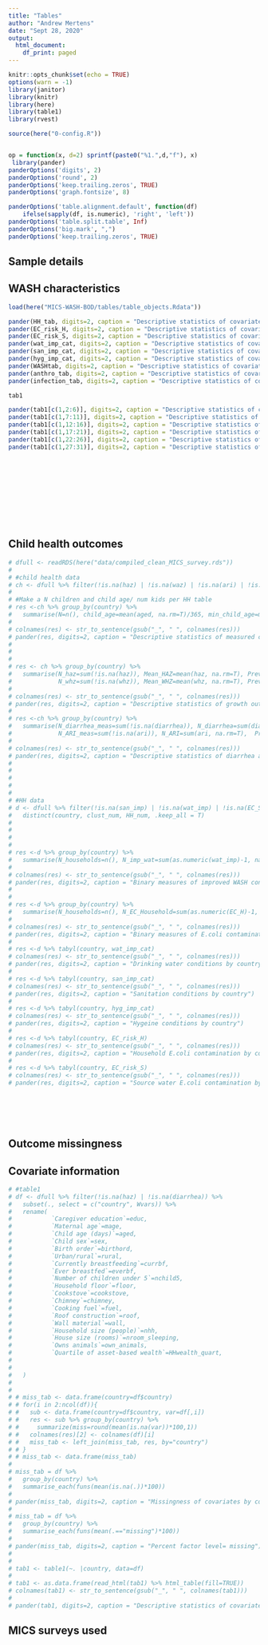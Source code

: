 ```yaml
---
title: "Tables"
author: "Andrew Mertens"
date: "Sept 28, 2020"
output:
  html_document:
    df_print: paged
---
```


<!-- output: html_notebook -->
<!-- editor_options:  -->
<!--   chunk_output_type: inline -->



```r
knitr::opts_chunk$set(echo = TRUE)
options(warn = -1) 
library(janitor)
library(knitr)
library(here)
library(table1)
library(rvest)

source(here("0-config.R"))


op = function(x, d=2) sprintf(paste0("%1.",d,"f"), x) 
 library(pander)
panderOptions('digits', 2)
panderOptions('round', 2)
panderOptions('keep.trailing.zeros', TRUE)
panderOptions('graph.fontsize', 8)

panderOptions('table.alignment.default', function(df)
    ifelse(sapply(df, is.numeric), 'right', 'left'))
panderOptions('table.split.table', Inf)
panderOptions('big.mark', ",")
panderOptions('keep.trailing.zeros', TRUE)

```

## Sample details

## WASH characteristics

```r

load(here("MICS-WASH-BOD/tables/table_objects.Rdata"))

pander(HH_tab, digits=2, caption = "Descriptive statistics of covariate by country")
pander(EC_risk_H, digits=2, caption = "Descriptive statistics of covariate by country")
pander(EC_risk_S, digits=2, caption = "Descriptive statistics of covariate by country")
pander(wat_imp_cat, digits=2, caption = "Descriptive statistics of covariate by country")
pander(san_imp_cat, digits=2, caption = "Descriptive statistics of covariate by country")
pander(hyg_imp_cat, digits=2, caption = "Descriptive statistics of covariate by country")
pander(WASHtab, digits=2, caption = "Descriptive statistics of covariate by country")
pander(anthro_tab, digits=2, caption = "Descriptive statistics of covariate by country")
pander(infection_tab, digits=2, caption = "Descriptive statistics of covariate by country")

tab1

pander(tab1[c(1,2:6)], digits=2, caption = "Descriptive statistics of covariates by country")
pander(tab1[c(1,7:11)], digits=2, caption = "Descriptive statistics of covariates by country")
pander(tab1[c(1,12:16)], digits=2, caption = "Descriptive statistics of covariates by country")
pander(tab1[c(1,17:21)], digits=2, caption = "Descriptive statistics of covariates by country")
pander(tab1[c(1,22:26)], digits=2, caption = "Descriptive statistics of covariates by country")
pander(tab1[c(1,27:31)], digits=2, caption = "Descriptive statistics of covariates by country")



 
 
 


 
 

```


## Child health outcomes


```r

# dfull <- readRDS(here("data/compiled_clean_MICS_survey.rds"))
# 
# #child health data
# ch <- dfull %>% filter(!is.na(haz) | !is.na(waz) | !is.na(ari) | !is.na(diarrhea))
# 
# #Make a N children and child age/ num kids per HH table
# res <-ch %>% group_by(country) %>%
#   summarise(N=n(), child_age=mean(aged, na.rm=T)/365, min_child_age=min(aged, na.rm=T)/365, max_child_age=max(aged, na.rm=T)/365)
# 
# colnames(res) <- str_to_sentence(gsub("_", " ", colnames(res)))
# pander(res, digits=2, caption = "Descriptive statistics of measured children by country")
# 
# 
# 
# res <- ch %>% group_by(country) %>%
#   summarise(N_haz=sum(!is.na(haz)), Mean_HAZ=mean(haz, na.rm=T), Prev_Stunting=mean(haz < (-2), na.rm=T)*100, Prev_Sev_Stunting=mean(haz < (-3), na.rm=T)*100,
#             N_whz=sum(!is.na(whz)), Mean_WHZ=mean(whz, na.rm=T), Prev_Wasting=mean(whz < (-2), na.rm=T)*100, Prev_Sev_Wasting=mean(whz < (-3), na.rm=T)*100)
# 
# colnames(res) <- str_to_sentence(gsub("_", " ", colnames(res)))
# pander(res, digits=2, caption = "Descriptive statistics of growth outcomes by country")
# 
# res <-ch %>% group_by(country) %>%
#   summarise(N_diarrhea_meas=sum(!is.na(diarrhea)), N_diarrhea=sum(diarrhea, na.rm=T),  Prev_diarrhea=mean(diarrhea, na.rm=T)*100,
#             N_ARI_meas=sum(!is.na(ari)), N_ARI=sum(ari, na.rm=T),  Prev_ARI=mean(ari, na.rm=T)*100)
# 
# colnames(res) <- str_to_sentence(gsub("_", " ", colnames(res)))
# pander(res, digits=2, caption = "Descriptive statistics of diarrhea and acute respiratory infection outcomes by country")
# 
# 
# 
# 
# 
# #HH data
# d <- dfull %>% filter(!is.na(san_imp) | !is.na(wat_imp) | !is.na(EC_S) | !is.na(EC_H)) %>%
#   distinct(country, clust_num, HH_num, .keep_all = T)
# 
# 
# 
# 
# res <-d %>% group_by(country) %>%
#   summarise(N_households=n(), N_imp_wat=sum(as.numeric(wat_imp)-1, na.rm=T), N_imp_san=sum(as.numeric(san_imp)-1, na.rm=T),  N_imp_hygeine=sum(as.numeric(hyg_imp)-1, na.rm=T), N_imp_WASH=sum(as.numeric(WASH_noEC)-1, na.rm=T))
# 
# colnames(res) <- str_to_sentence(gsub("_", " ", colnames(res)))
# pander(res, digits=2, caption = "Binary measures of improved WASH conditions by country")
# 
# 
# res <-d %>% group_by(country) %>%
#   summarise(N_households=n(), N_EC_Household=sum(as.numeric(EC_H)-1, na.rm=T), N_EC_Source=sum(as.numeric(EC_S)-1, na.rm=T), N_safely_manH20=sum(as.numeric(safely_manH20)-1, na.rm=T),  N_imp_WASH_and_no_EC=sum(as.numeric(WASH)-1, na.rm=T))
# 
# colnames(res) <- str_to_sentence(gsub("_", " ", colnames(res)))
# pander(res, digits=2, caption = "Binary measures of E.coli contamination by country")
# 
# res <-d %>% tabyl(country, wat_imp_cat)
# colnames(res) <- str_to_sentence(gsub("_", " ", colnames(res)))
# pander(res, digits=2, caption = "Drinking water conditions by country")
# 
# res <-d %>% tabyl(country, san_imp_cat)
# colnames(res) <- str_to_sentence(gsub("_", " ", colnames(res)))
# pander(res, digits=2, caption = "Sanitation conditions by country")
# 
# res <-d %>% tabyl(country, hyg_imp_cat)
# colnames(res) <- str_to_sentence(gsub("_", " ", colnames(res)))
# pander(res, digits=2, caption = "Hygeine conditions by country")
# 
# res <-d %>% tabyl(country, EC_risk_H)
# colnames(res) <- str_to_sentence(gsub("_", " ", colnames(res)))
# pander(res, digits=2, caption = "Household E.coli contamination by country")
# 
# res <-d %>% tabyl(country, EC_risk_S)
# colnames(res) <- str_to_sentence(gsub("_", " ", colnames(res)))
# pander(res, digits=2, caption = "Source water E.coli contamination by country")



         
            
```


## Outcome missingness
<!-- # ```{r, echo=F} -->
<!-- # #table1 -->
<!-- # Yvars = c("diarrhea",  -->
<!-- #                                 "ari", -->
<!-- #                                 "mort", -->
<!-- #                                 "fever",  -->
<!-- #                                 "haz","waz","whz", -->
<!-- #                                 "stunt", "wast") -->
<!-- #  -->
<!-- # df <- dfull  %>% -->
<!-- #   subset(., select = c("country", Yvars)) -->
<!-- #  -->
<!-- # miss_tab = df %>%  -->
<!-- #   group_by(country) %>%  -->
<!-- #   summarise_each(funs(mean(is.na(.))*100)) -->
<!-- #  -->
<!-- #    -->
<!-- # pander(miss_tab, digits=2, caption = "Missingness of otcomes by country") -->
<!-- # ``` -->


## Covariate information


```r



# #table1
# df <- dfull %>% filter(!is.na(haz) | !is.na(diarrhea)) %>%
#   subset(., select = c("country", Wvars)) %>%
#   rename(
#           `Caregiver education`=educ,
#           `Maternal age`=mage,
#           `Child age (days)`=aged,
#           `Child sex`=sex,
#           `Birth order`=birthord,
#           `Urban/rural`=rural,
#           `Currently breastfeeding`=currbf,
#           `Ever breastfed`=everbf,
#           `Number of children under 5`=nchild5,
#           `Household floor`=floor,
#           `Cookstove`=cookstove,
#           `Chimney`=chimney,
#           `Cooking fuel`=fuel,
#           `Roof construction`=roof,
#           `Wall material`=wall,
#           `Household size (people)`=nhh,
#           `House size (rooms)`=nroom_sleeping,
#           `Owns animals`=own_animals,
#           `Quartile of asset-based wealth`=HHwealth_quart,
#           
#           
#   )
# 
# 
# # miss_tab <- data.frame(country=df$country)
# # for(i in 2:ncol(df)){
# #   sub <- data.frame(country=df$country, var=df[,i])
# #   res <- sub %>% group_by(country) %>%
# #     summarize(miss=round(mean(is.na(var))*100,1))
# #   colnames(res)[2] <- colnames(df)[i]
# #   miss_tab <- left_join(miss_tab, res, by="country")
# # }
# # miss_tab <- data.frame(miss_tab)
# 
# miss_tab = df %>% 
#   group_by(country) %>% 
#   summarise_each(funs(mean(is.na(.))*100))
# 
# pander(miss_tab, digits=2, caption = "Missingness of covariates by country")
# 
# miss_tab = df %>% 
#   group_by(country) %>% 
#   summarise_each(funs(mean(.=="missing")*100))
# 
# pander(miss_tab, digits=2, caption = "Percent factor level= missing")
# 
# 
# tab1 <- table1(~. |country, data=df)
# 
# tab1 <- as.data.frame(read_html(tab1) %>% html_table(fill=TRUE))
# colnames(tab1) <- str_to_sentence(gsub("_", " ", colnames(tab1)))
# 
# pander(tab1, digits=2, caption = "Descriptive statistics of covariate by country")
```



## MICS surveys used
